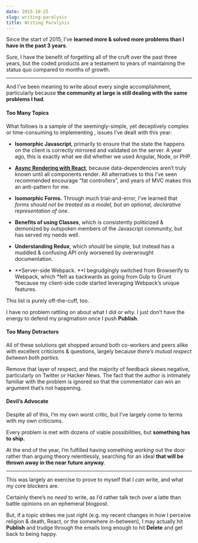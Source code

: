 ```yaml
---
date: 2015-10-25
slug: writing-paralysis
title: Writing Paralysis
---
```


Since the start of 2015, I’ve **learned more & solved more problems than I have in the past 3 years**.

Sure, I have the benefit of forgetting all of the cruft over the past three years, but the coded products are a testament to years of maintaining the status quo compared to months of growth.

---

And I’ve been meaning to write about every single accomplishment, particularly because **the community at large is still dealing with the same problems I had**.

#### Too Many Topics

What follows is a sample of the seemingly-simple, yet deceptively complex or time-consuming to implementing , issues I’ve dealt with this year:

- **Isomorphic Javascript**, primarily to ensure that the state the happens on the client is correctly mirrored and validated on the server. A year ago, this is exactly what we did whether we used Angular, Node, or PHP.

- [**Async Rendering with React**](https://github.com/ericclemmons/react-resolver), because data-dependencies aren’t truly known until all components render. All alternatives to this I’ve seen recommended encourage “fat controllers”, and years of MVC makes this an anti-pattern for me.

- **Isomorphic Forms.** Through much trial-and-error, I’ve learned that _forms should not be treated as a model, but an optional, declarative representation of one_.

- **Benefits of using Classes**, which is consistently politicized & demonized by outspoken members of the Javascript community, but has served my needs well.

- **Understanding Redux**, which _should_ be simple, but instead has a muddled & confusing API only worsened by overwrought documentation.

- **Server-side Webpack. **I begrudgingly switched from Browserify to Webpack, which *felt as backwards as going from Gulp to Grunt *because my client-side code started leveraging Webpack’s unique features.

This list is purely off-the-cuff, too.

I have no problem rattling on about what I did or why. I just don’t have the energy to defend my pragmatism once I push **Publish**.

#### Too Many Detractors

All of these solutions get shopped around both co-workers and peers alike with excellent criticisms & questions, largely because _there’s mutual respect between both parties._

Remove that layer of respect, and the majority of feedback skews negative, particularly on Twitter or Hacker News. The fact that the author is intimately familiar with the problem is ignored so that the commentator can win an argument that’s not happening.

#### Devil’s Advocate

Despite all of this, I’m my own worst critic, but I’ve largely come to terms with my own criticisms.

Every problem is met with dozens of viable possibilities, but **something has to ship.**

At the end of the year, I’m fulfilled having something _working_ out the door rather than arguing theory relentlessly, searching for an ideal **that will be thrown away in the near future anyway**.

---

This was largely an exercise to prove to myself that I _can_ write, and what my core blockers are.

Certainly there’s no _need_ to write, as I’d rather talk tech over a latte than battle opinions on an ephemeral blogpost.

But, if a topic strikes me just right (e.g. my recent changes in how I perceive religion & death, React, or the somewhere in-between), I may actually hit **Publish** and trudge through the emails long enough to hit **Delete** and get back to being happy.
